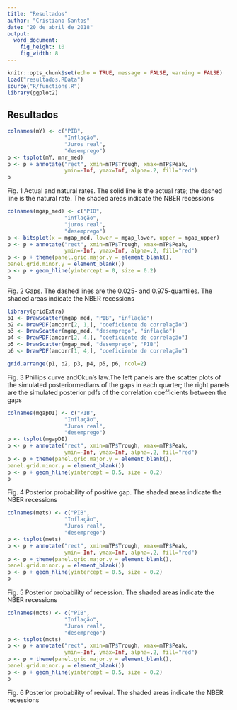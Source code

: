 ```yaml
---
title: "Resultados"
author: "Cristiano Santos"
date: "20 de abril de 2018"
output: 
  word_document: 
    fig_height: 10
    fig_width: 8
---
```


```r
knitr::opts_chunk$set(echo = TRUE, message = FALSE, warning = FALSE)
load("resultados.RData")
source("R/functions.R")
library(ggplot2)
```

## Resultados


```r
colnames(mY) <- c("PIB", 
                  "Inflação", 
                  "Juros real", 
                  "desemprego")
p <- tsplot(mY, mnr_med)
p <- p + annotate("rect", xmin=mTP$Trough, xmax=mTP$Peak,
                  ymin=-Inf, ymax=Inf, alpha=.2, fill="red")
p 
```

Fig. 1 Actual and natural rates. The solid line is the actual rate; the dashed line is the natural rate. The shaded areas indicate the NBER recessions



```r
colnames(mgap_med) <- c("PIB", 
                  "inflação", 
                  "juros real", 
                  "desemprego")
p <- bitsplot(x = mgap_med, lower = mgap_lower, upper = mgap_upper)
p <- p + annotate("rect", xmin=mTP$Trough, xmax=mTP$Peak,
                  ymin=-Inf, ymax=Inf, alpha=.2, fill="red")
p <- p + theme(panel.grid.major.y = element_blank(),
panel.grid.minor.y = element_blank())
p <- p + geom_hline(yintercept = 0, size = 0.2)
p
```

Fig. 2 Gaps. The dashed lines are the 0.025- and 0.975-quantiles. The shaded areas indicate the NBER recessions


```r

library(gridExtra)
p1 <- DrawScatter(mgap_med, "PIB", "inflação")
p2 <- DrawPDF(amcorr[2, 1,], "coeficiente de correlação")
p3 <- DrawScatter(mgap_med, "desemprego", "inflação")
p4 <- DrawPDF(amcorr[2, 4,], "coeficiente de correlação")
p5 <- DrawScatter(mgap_med, "desemprego", "PIB")
p6 <- DrawPDF(amcorr[1, 4,], "coeficiente de correlação")

grid.arrange(p1, p2, p3, p4, p5, p6, ncol=2)
```

Fig. 3 Phillips curve andOkun’s law.The left panels are the scatter plots of the simulated posteriormedians of the gaps in each quarter; the right panels are the simulated posterior pdfs of the correlation coefficients between the gaps


```r
colnames(mgapDI) <- c("PIB", 
                  "Inflação", 
                  "Juros real", 
                  "desemprego")
p <- tsplot(mgapDI)
p <- p + annotate("rect", xmin=mTP$Trough, xmax=mTP$Peak,
                  ymin=-Inf, ymax=Inf, alpha=.2, fill="red")
p <- p + theme(panel.grid.major.y = element_blank(),
panel.grid.minor.y = element_blank())
p <- p + geom_hline(yintercept = 0.5, size = 0.2)
p 
```


Fig. 4 Posterior probability of positive gap. The shaded areas indicate the NBER recessions


```r
colnames(mets) <- c("PIB", 
                  "Inflação", 
                  "Juros real", 
                  "desemprego")
p <- tsplot(mets)
p <- p + annotate("rect", xmin=mTP$Trough, xmax=mTP$Peak,
                  ymin=-Inf, ymax=Inf, alpha=.2, fill="red")
p <- p + theme(panel.grid.major.y = element_blank(),
panel.grid.minor.y = element_blank())
p <- p + geom_hline(yintercept = 0.5, size = 0.2)
p 
```

Fig. 5 Posterior probability of recession. The shaded areas indicate the NBER recessions


```r
colnames(mcts) <- c("PIB", 
                  "Inflação", 
                  "Juros real", 
                  "desemprego")
p <- tsplot(mcts)
p <- p + annotate("rect", xmin=mTP$Trough, xmax=mTP$Peak,
                  ymin=-Inf, ymax=Inf, alpha=.2, fill="red")
p <- p + theme(panel.grid.major.y = element_blank(),
panel.grid.minor.y = element_blank())
p <- p + geom_hline(yintercept = 0.5, size = 0.2)
p 
```


Fig. 6 Posterior probability of revival. The shaded areas indicate the NBER recessions

